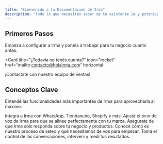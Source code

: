 ```yaml
---
title: "Bienvenido a la Documentación de Irma"
description: "Todo lo que necesitás saber de tu asistente IA y potenciar tu atención al cliente."
---
```


## Primeros Pasos

Empezá a configurar a Irma y ponela a trabajar para tu negocio cuanto antes.

<Card
  title="¿Todavía no tenés cuenta?"
  icon="rocket"
  href="mailto:contacto@holairma.com"
  horizontal
>
  ¡Contactate con nuestro equipo de ventas!
</Card>

## Conceptos Clave

Entendé las funcionalidades más importantes de Irma para aprovecharla al máximo.

<Columns cols={2}>
  <Card
    title="Conectar tus Canales"
    icon="whatsapp"
    href="integraciones"
  >
    Integrá a Irma con WhatsApp, Tiendanube, Shopify y más.
  </Card>
  <Card
    title="Definir la Personalidad"
    icon="brain"
    href="personalidad"
  >
    Ajustá el tono de voz de Irma para que se alinee perfectamente con tu marca.
  </Card>
  <Card
    title="Mantener el Foco (On-Topic)"
    icon="crosshairs"
    href="limitar-foco"
  >
    Asegurate de que Irma solo responda sobre tu negocio y productos.
  </Card>
  <Card
    title="Proceso de Implementación"
    icon="wrench"
    href="que-necesito-dar"
  >
    Conocé cómo es nuestro proceso de seteo y qué necesitamos de vos para empezar.
  </Card>
  <Card
    title="Gestión con el CRM"
    icon="gauge-high"
    href="nuestro-crm"
  >
    Tomá el control de las conversaciones, intervení y medí tus resultados.
  </Card>
</Columns>